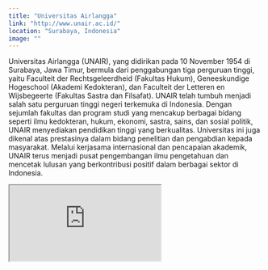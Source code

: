 ```yaml
---
title: "Universitas Airlangga"
link: "http://www.unair.ac.id/"
location: "Surabaya, Indonesia"
image: ""
---
```


Universitas Airlangga (UNAIR), yang didirikan pada 10 November 1954 di Surabaya, Jawa Timur, bermula dari penggabungan tiga perguruan tinggi, yaitu Faculteit der Rechtsgeleerdheid (Fakultas Hukum), Geneeskundige Hogeschool (Akademi Kedokteran), dan Faculteit der Letteren en Wijsbegeerte (Fakultas Sastra dan Filsafat). UNAIR telah tumbuh menjadi salah satu perguruan tinggi negeri terkemuka di Indonesia. Dengan sejumlah fakultas dan program studi yang mencakup berbagai bidang seperti ilmu kedokteran, hukum, ekonomi, sastra, sains, dan sosial politik, UNAIR menyediakan pendidikan tinggi yang berkualitas. Universitas ini juga dikenal atas prestasinya dalam bidang penelitian dan pengabdian kepada masyarakat. Melalui kerjasama internasional dan pencapaian akademik, UNAIR terus menjadi pusat pengembangan ilmu pengetahuan dan mencetak lulusan yang berkontribusi positif dalam berbagai sektor di Indonesia.

<iframe src="https://www.google.com/maps/embed?pb=!1m18!1m12!1m3!1d63318.183321747034!2d112.6874603721543!3d-7.310408438937462!2m3!1f0!2f0!3f0!3m2!1i1024!2i768!4f13.1!3m3!1m2!1s0x2dd7fa21615added%3A0x1dfef59c76b5fee9!2sUniversitas%20Airlangga!5e0!3m2!1sid!2sid!4v1704529201770!5m2!1sid!2sid" className="w-full h-96 mb-32" loading="lazy" referrerpolicy="no-referrer-when-downgrade"></iframe>